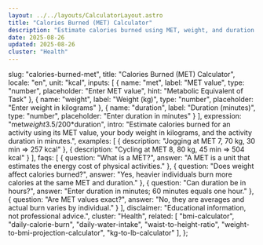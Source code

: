 ```yaml
---
layout: ../../layouts/CalculatorLayout.astro
title: "Calories Burned (MET) Calculator"
description: "Estimate calories burned using MET, weight, and duration."
date: 2025-08-26
updated: 2025-08-26
cluster: "Health"
---
```



  slug: "calories-burned-met",
  title: "Calories Burned (MET) Calculator",
  locale: "en",
  unit: "kcal",
  inputs: [
    { name: "met", label: "MET value", type: "number", placeholder: "Enter MET value", hint: "Metabolic Equivalent of Task" },
    { name: "weight", label: "Weight (kg)", type: "number", placeholder: "Enter weight in kilograms" },
    { name: "duration", label: "Duration (minutes)", type: "number", placeholder: "Enter duration in minutes" }
  ],
  expression: "met*weight*3.5/200*duration",
  intro: "Estimate calories burned for an activity using its MET value, your body weight in kilograms, and the activity duration in minutes.",
  examples: [
    { description: "Jogging at MET 7, 70 kg, 30 min ⇒ 257 kcal" },
    { description: "Cycling at MET 8, 80 kg, 45 min ⇒ 504 kcal" }
  ],
  faqs: [
    { question: "What is a MET?", answer: "A MET is a unit that estimates the energy cost of physical activities." },
    { question: "Does weight affect calories burned?", answer: "Yes, heavier individuals burn more calories at the same MET and duration." },
    { question: "Can duration be in hours?", answer: "Enter duration in minutes; 60 minutes equals one hour." },
    { question: "Are MET values exact?", answer: "No, they are averages and actual burn varies by individual." }
  ],
  disclaimer: "Educational information, not professional advice.",
  cluster: "Health",
  related: [
    "bmi-calculator",
    "daily-calorie-burn",
    "daily-water-intake",
    "waist-to-height-ratio",
    "weight-to-bmi-projection-calculator",
    "kg-to-lb-calculator"
  ],
};

<Calculator schema={schema} />
